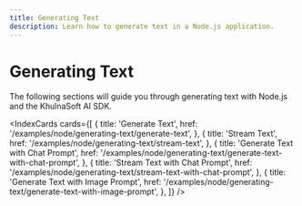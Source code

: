 ```yaml
---
title: Generating Text
description: Learn how to generate text in a Node.js application.
---
```


# Generating Text

The following sections will guide you through generating text with Node.js and the KhulnaSoft AI SDK.

<IndexCards
  cards={[
    {
      title: 'Generate Text',
      href: '/examples/node/generating-text/generate-text',
    },
    {
      title: 'Stream Text',
      href: '/examples/node/generating-text/stream-text',
    },
    {
      title: 'Generate Text with Chat Prompt',
      href: '/examples/node/generating-text/generate-text-with-chat-prompt',
    },
    {
      title: 'Stream Text with Chat Prompt',
      href: '/examples/node/generating-text/stream-text-with-chat-prompt',
    },
    {
      title: 'Generate Text with Image Prompt',
      href: '/examples/node/generating-text/generate-text-with-image-prompt',
    },
  ]}
/>
